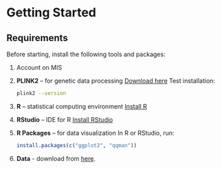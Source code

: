 # Getting Started


## Requirements

Before starting, install the following tools and packages:

1. Account on MIS

2. **PLINK2** – for genetic data processing
   [Download here](https://www.cog-genomics.org/plink/2.0/)
   Test installation:

   ```bash
   plink2 --version
   ```

3. **R** – statistical computing environment
   [Install R](https://cran.r-project.org/)

4. **RStudio** – IDE for R
   [Install RStudio](https://posit.co/download/rstudio/)

5. **R Packages** – for data visualization
   In R or RStudio, run:

   ```R
   install.packages(c("ggplot2", "qqman"))
   ```
5. **Data** - download from [here](/data.html).

